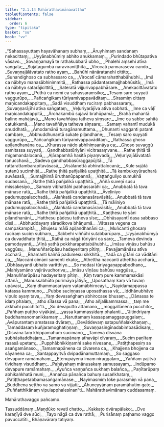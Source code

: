 ```yaml
---
title: "2.1.14 Mahārathavimānavatthu"
tableOfContents: false
sidebar:
  order: 6
type: "tipitaka"
basket: "su"
book: "vv"
---
```



<DynamicBreadcrumb />

<Division number="1015" book="vv">

<Paragraph number="859" type="verses" book="vv">
_“Sahassayuttaṃ hayavāhanaṃ subhaṃ,_  
_Āruyhimaṃ sandanaṃ nekacittaṃ;_  
_Uyyānabhūmiṃ abhito anukkamaṃ,_  
_Purindado bhūtapatīva vāsavo._  

</Paragraph>

</Division>
<Division number="1016" book="vv">

<Paragraph number="860" type="verses" book="vv">
_Sovaṇṇamayā te rathakubbarā ubho,_  
_Phalehi aṃsehi atīva saṅgatā;_  
_Sujātagumbā naravīraniṭṭhitā,_  
_Virocatī pannaraseva cando._  

</Paragraph>

</Division>
<Division number="1017" book="vv">

<Paragraph number="861" type="verses" book="vv">
_Suvaṇṇajālāvatato ratho ayaṃ,_  
_Bahūhi nānāratanehi cittito;_  
_Sunandighoso ca subhassaro ca,_  
_Virocatī cāmarahatthabāhubhi._  

</Paragraph>

</Division>
<Division number="1018" book="vv">

<Paragraph number="862" type="verses" book="vv">
_Imā ca nābhyo manasābhinimmitā,_  
_Rathassa pādantaramajjhabhūsitā;_  
_Imā ca nābhyo satarājicittitā,_  
_Sateratā vijjurivappabhāsare._  

</Paragraph>

</Division>
<Division number="1019" book="vv">

<Paragraph number="863" type="verses" book="vv">
_Anekacittāvatato ratho ayaṃ,_  
_Puthū ca nemī ca sahassaraṃsiko;_  
_Tesaṃ saro suyyati vaggurūpo,_  
_Pañcaṅgikaṃ tūriyamivappavāditaṃ._  

</Paragraph>

</Division>
<Division number="1020" book="vv">

<Paragraph number="864" type="verses" book="vv">
_Sirasmiṃ cittaṃ maṇicandakappitaṃ,_  
_Sadā visuddhaṃ ruciraṃ pabhassaraṃ;_  
_Suvaṇṇarājīhi atīva saṅgataṃ,_  
_Veḷuriyarājīva atīva sobhati._  

</Paragraph>

</Division>
<Division number="1021" book="vv">

<Paragraph number="865" type="verses" book="vv">
_Ime ca vāḷī maṇicandakappitā,_  
_Ārohakambū sujavā brahūpamā;_  
_Brahā mahantā balino mahājavā,_  
_Mano tavaññāya tatheva siṃsare._  

</Paragraph>

</Division>
<Division number="1022" book="vv">

<Paragraph number="866" type="verses" book="vv">
_Ime ca sabbe sahitā catukkamā,_  
_Mano tavaññāya tatheva siṃsare;_  
_Samaṃ vahantī mudukā anuddhatā,_  
_Āmodamānā turagānamuttama._  

</Paragraph>

</Division>
<Division number="1023" book="vv">

<Paragraph number="867" type="verses" book="vv">
_Dhunanti vagganti patanti cambare,_  
_Abbhuddhunantā sukate piḷandhane;_  
_Tesaṃ saro suyyati vaggurūpo,_  
_Pañcaṅgikaṃ tūriyamivappavāditaṃ._  

</Paragraph>

</Division>
<Division number="1024" book="vv">

<Paragraph number="868" type="verses" book="vv">
_Rathassa ghoso apiḷandhanāna ca,_  
_Khurassa nādo abhihiṃsanāya ca;_  
_Ghoso suvaggū samitassa suyyati,_  
_Gandhabbatūriyāni vicitrasaṃvane._  

</Paragraph>

</Division>
<Division number="1025" book="vv">

<Paragraph number="869" type="verses" book="vv">
_Rathe ṭhitā tā migamandalocanā,_  
_Āḷārapamhā hasitā piyaṃvadā;_  
_Veḷuriyajālāvatatā tanucchavā,_  
_Sadeva gandhabbasūraggapūjitā._  

</Paragraph>

</Division>
<Division number="1026" book="vv">

<Paragraph number="870" type="verses" book="vv">
_Tā rattarattambarapītavāsasā,_  
_Visālanettā abhirattalocanā;_  
_Kule sujātā sutanū sucimhitā,_  
_Rathe ṭhitā pañjalikā upaṭṭhitā._  

</Paragraph>

</Division>
<Division number="1027" book="vv">

<Paragraph number="871" type="verses" book="vv">
_Tā kambukeyūradharā suvāsasā,_  
_Sumajjhimā ūruthanūpapannā;_  
_Vaṭṭaṅguliyo sumukhā sudassanā,_  
_Rathe ṭhitā pañjalikā upaṭṭhitā._  

</Paragraph>

</Division>
<Division number="1028" book="vv">

<Paragraph number="872" type="verses" book="vv">
_Aññā suveṇī susu missakesiyo,_  
_Samaṃ vibhattāhi pabhassarāhi ca;_  
_Anubbatā tā tava mānase ratā,_  
_Rathe ṭhitā pañjalikā upaṭṭhitā._  

</Paragraph>

</Division>
<Division number="1029" book="vv">

<Paragraph number="873" type="verses" book="vv">
_Āveḷiniyo padumuppalacchadā,_  
_Alaṅkatā candanasāravāsitā;_  
_Anubbatā tā tava mānase ratā,_  
_Rathe ṭhitā pañjalikā upaṭṭhitā._  

</Paragraph>

</Division>
<Division number="1030" book="vv">

<Paragraph number="874" type="verses" book="vv">
_Tā māliniyo padumuppalacchadā,_  
_Alaṅkatā candanasāravāsitā;_  
_Anubbatā tā tava mānase ratā,_  
_Rathe ṭhitā pañjalikā upaṭṭhitā._  

</Paragraph>

</Division>
<Division number="1031" book="vv">

<Paragraph number="875" type="verses" book="vv">
_Kaṇṭhesu te yāni piḷandhanāni,_  
_Hatthesu pādesu tatheva sīse;_  
_Obhāsayantī dasa sabbaso disā,_  
_Abbhuddayaṃ sāradikova bhāṇumā._  

</Paragraph>

</Division>
<Division number="1032" book="vv">

<Paragraph number="876" type="verses" book="vv">
_Vātassa vegena ca sampakampitā,_  
_Bhujesu mālā apiḷandhanāni ca;_  
_Muñcanti ghosaṃ ruciraṃ suciṃ subhaṃ,_  
_Sabbehi viññūhi sutabbarūpaṃ._  

</Paragraph>

</Division>
<Division number="1033" book="vv">

<Paragraph number="877" type="verses" book="vv">
_Uyyānabhūmyā ca duvaddhato ṭhitā,_  
_Rathā ca nāgā tūriyāni ca saro;_  
_Tameva devinda pamodayanti,_  
_Vīṇā yathā pokkharapattabāhubhi._  

</Paragraph>

</Division>
<Division number="1034" book="vv">

<Paragraph number="878" type="verses" book="vv">
_Imāsu vīṇāsu bahūsu vaggūsu,_  
_Manuññarūpāsu hadayeritaṃ pītiṃ;_  
_Pavajjamānāsu atīva accharā,_  
_Bhamanti kaññā padumesu sikkhitā._  

</Paragraph>

</Division>
<Division number="1035" book="vv">

<Paragraph number="879" type="verses" book="vv">
_Yadā ca gītāni ca vāditāni ca,_  
_Naccāni cimāni samenti ekato;_  
_Athettha naccanti athettha accharā,_  
_Obhāsayantī ubhato varitthiyo._  

</Paragraph>

</Division>
<Division number="1036" book="vv">

<Paragraph number="880" type="verses" book="vv">
_So modasi tūriyagaṇappabodhano,_  
_Mahīyamāno vajirāvudhoriva;_  
_Imāsu vīṇāsu bahūsu vaggūsu,_  
_Manuññarūpāsu hadayeritaṃ pītiṃ._  

</Paragraph>

</Division>
<Division number="1037" book="vv">

<Paragraph number="881" type="verses" book="vv">
_Kiṃ tvaṃ pure kammamakāsi attanā,_  
_Manussabhūto purimāya jātiyā;_  
_Uposathaṃ kaṃ vā tuvaṃ upāvasi,_  
_Kaṃ dhammacariyaṃ vatamābhirocayi._  

</Paragraph>

</Division>
<Division number="1038" book="vv">

<Paragraph number="882" type="verses" book="vv">
_Nayīdamappassa katassa kammuno,_  
_Pubbe suciṇṇassa uposathassa vā;_  
_Iddhānubhāvo vipulo ayaṃ tava,_  
_Yaṃ devasaṅghaṃ abhirocase bhusaṃ._  

</Paragraph>

</Division>
<Division number="1039" book="vv">

<Paragraph number="883" type="verses" book="vv">
_Dānassa te idaṃ phalaṃ,_  
_atho sīlassa vā pana;_  
_Atho añjalikammassa,_  
_taṃ me akkhāhi pucchito”ti._  

</Paragraph>

</Division>
<Division number="1040" book="vv">

<Paragraph number="884" type="verses" book="vv">
_So devaputto attamano,_  
_moggallānena pucchito;_  
_Pañhaṃ puṭṭho viyākāsi,_  
_yassa kammassidaṃ phalanti._  

</Paragraph>

</Division>
<Division number="1041" book="vv">

<Paragraph number="885" type="verses" book="vv">
_“Jitindriyaṃ buddhamanomanikkamaṃ,_  
_Naruttamaṃ kassapamaggapuggalaṃ;_  
_Avāpurantaṃ amatassa dvāraṃ,_  
_Devātidevaṃ satapuññalakkhaṇaṃ._  

</Paragraph>

</Division>
<Division number="1042" book="vv">

<Paragraph number="886" type="verses" book="vv">
_Tamaddasaṃ kuñjaramoghatiṇṇaṃ,_  
_Suvaṇṇasiṅgīnadabimbasādisaṃ;_  
_Disvāna taṃ khippamahuṃ sucīmano,_  
_Tameva disvāna subhāsitaddhajaṃ._  

</Paragraph>

</Division>
<Division number="1043" book="vv">

<Paragraph number="887" type="verses" book="vv">
_Tamannapānaṃ athavāpi cīvaraṃ,_  
_Suciṃ paṇītaṃ rasasā upetaṃ;_  
_Pupphābhikkiṇamhi sake nivesane,_  
_Patiṭṭhapesiṃ sa asaṅgamānaso._  

</Paragraph>

</Division>
<Division number="1044" book="vv">

<Paragraph number="888" type="verses" book="vv">
_Tamannapānena ca cīvarena ca,_  
_Khajjena bhojjena ca sāyanena ca;_  
_Santappayitvā dvipadānamuttamaṃ,_  
_So saggaso devapure ramāmahaṃ._  

</Paragraph>

</Division>
<Division number="1045" book="vv">

<Paragraph number="889" type="verses" book="vv">
_Etenupāyena imaṃ niraggaḷaṃ,_  
_Yaññaṃ yajitvā tividhaṃ visuddhaṃ;_  
_Pahāyahaṃ mānusakaṃ samussayaṃ,_  
_Indūpamo devapure ramāmahaṃ._  

</Paragraph>

</Division>
<Division number="1046" book="vv">

<Paragraph number="890" type="verses" book="vv">
_Āyuñca vaṇṇañca sukhaṃ balañca,_  
_Paṇītarūpaṃ abhikaṅkhatā muni;_  
_Annañca pānañca bahuṃ susaṅkhataṃ,_  
_Patiṭṭhapetabbamasaṅgamānase._  

</Paragraph>

</Division>
<Division number="1047" book="vv">

<Paragraph number="891" type="verses" book="vv">
_Nayimasmiṃ loke parasmiṃ vā pana,_  
_Buddhena seṭṭho va samo va vijjati;_  
_Āhuneyyānaṃ paramāhutiṃ gato,_  
_Puññatthikānaṃ vipulapphalesinan”ti._  


</Paragraph>
</Division>

<Paragraph number="892" type="center" book="vv">
Mahārathavimānaṃ cuddasamaṃ.

  
Mahārathavaggo pañcamo.



</Paragraph>

<Paragraph number="893" type="center" book="vv">
Tassuddānaṃ


</Paragraph>

<Paragraph number="894" type="verses" book="vv">
_Maṇḍūko revatī chatto,_  
_Kakkaṭo dvārapālako;_  
_Dve karaṇīyā dve sūci,_  
_Tayo nāgā ca dve rathā;_  
_Purisānaṃ paṭhamo vaggo pavuccatīti._  


</Paragraph>

<Paragraph number="895" type="center" book="vv">
Bhāṇavāraṃ tatiyaṃ.
</Paragraph>